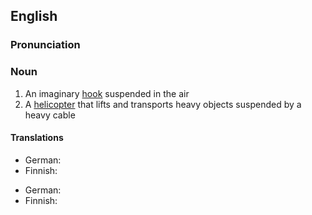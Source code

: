 ==English==

===Pronunciation===
{{IPA|/ˈskaɪˌhʊk/}}

===Noun===
{{wikipedia}}
{{en-noun}}

# An imaginary [[hook]] suspended in the air
# A [[helicopter]] that lifts and transports heavy objects suspended by a heavy cable

====Translations====
{{trans-top|imaginary hook suspended in the air}}
* German: {{t|de|Skyhook|m}}
* Finnish: {{t|fi|avaruuskoukku}}
{{trans-mid}}
{{trans-bot}}

{{trans-top|a helicopter that lifts and transports heavy objects}}
* German: {{t|de|Skyhook|m}}
* Finnish: {{t|fi|avaruuskoukku}}
{{trans-mid}}
{{trans-bot}}